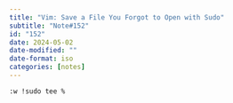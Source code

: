 ```yaml
---
title: "Vim: Save a File You Forgot to Open with Sudo"
subtitle: "Note#152"
id: "152"
date: 2024-05-02
date-modified: ""
date-format: iso
categories: [notes]
---
```

```vim
:w !sudo tee %
```
